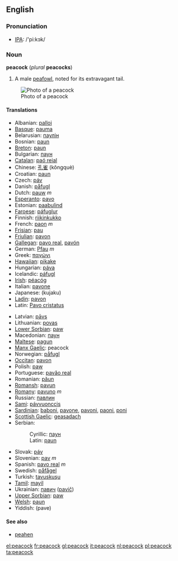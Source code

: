 {{wikipedia}}
==English==
=== Pronunciation ===
*[[w:IPA|IPA]]: /'pi:kɔk/

=== Noun ===
'''peacock''' (''plural'' '''peacocks''')

# A male [[peafowl]], noted for its extravagant tail.


[[Image:Peacock_small.jpg|Photo of a peacock]]

==== Translations ====
{{top}}
*Albanian: [[palloi]]
*[[Basque]]: [[pauma]]
*Belarusian: [[паулін]]
*Bosnian: [[paun#Bosnian|paun]] {{m}}
*[[Breton]]: [[paun]]
*Bulgarian: [[паун#Bulgarian|паун]] {{m}}
*[[Catalan]]: [[paó reial]]
*Chinese: [[孔雀]] (kǒngquè)
*Croatian: [[paun#Croatian|paun]] {{m}}
*Czech: [[páv]]
*Danish: [[påfugl]]
*Dutch: [[pauw]] ''m''
*[[Esperanto]]: [[pavo]]
*Estonian: [[paabulind]]
*[[Faroese]]: [[páfuglur]]
*Finnish: [[riikinkukko]]
*French: [[paon]] ''m''
*[[Frisian]]: [[pau]]
*[[Friulian]]: [[pavon]]
*[[Gallegan]]: [[pavo real]], [[pavón]]
*German: [[Pfau]] ''m''
*Greek: [[παγώνι]]
*[[Hawaiian]]: [[pikake]]
*Hungarian: [[páva]]
*Icelandic: [[páfugl]]
*[[Irish]]: [[péacóg]]
*Italian: [[pavone]]
*Japanese: [[]] (kujaku)
*[[Ladin]]: [[pavon]]
*Latin: [[Pavo cristatus]]
{{mid}}
*Latvian: [[pāvs]]
*Lithuanian: [[povas]]
*[[Lower Sorbian]]: [[paw]]
*Macedonian: [[паун#Macedonian|паун]] {{m}}
*[[Maltese]]: [[pagun]]
*[[Manx Gaelic]]: peacock
*Norwegian: [[påfugl]]
*[[Occitan]]: [[pavon]]
*Polish: [[paw]] '' ''
*Portuguese: [[pavăo real]]
*Romanian: [[păun]]
*[[Romansh]]: [[pavun]]
*[[Romany]]: [[pavuno]] ''m''
*Russian: [[павлин]] {{m}}
*[[Sami]]: [[pávvuonccis]]
*[[Sardinian]]: [[baboni]], [[pavone]], [[pavoni]], [[paoni]], [[poni]]
*[[Scottish Gaelic]]: [[geasadach]]
*Serbian:
*:Cyrillic: [[паун#Serbian|паун]] {{m}}
*:Latin: [[paun#Serbian|paun]] {{m}}
*Slovak: [[páv]]
*Slovenian: [[pav]] ''m''
*Spanish: [[pavo real]] ''m''
*Swedish: [[påfågel]]
*Turkish: [[tavuskuşu]]
*[[Tamil]]: [[mayil]]
*Ukrainian: [[павич]] ([[pavič]])
*[[Upper Sorbian]]: [[paw]]
*[[Welsh]]: [[paun]]
*Yiddish: [[]] (pave)
{{bottom}}

====See also====
* [[peahen]]

[[el:peacock]]
[[fr:peacock]]
[[gl:peacock]]
[[it:peacock]]
[[nl:peacock]]
[[pl:peacock]]
[[ta:peacock]]